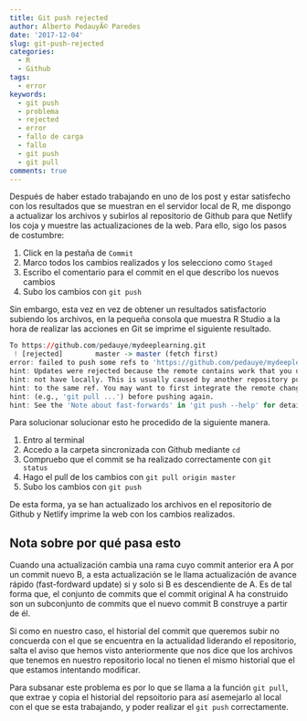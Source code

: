 ```yaml
---
title: Git push rejected
author: Alberto PedauyÃ© Paredes
date: '2017-12-04'
slug: git-push-rejected
categories:
  - R
  - Github
tags:
  - error
keywords:
  - git push
  - problema
  - rejected
  - error
  - fallo de carga
  - fallo
  - git push
  - git pull
comments: true
---
```

Después de haber estado trabajando en uno de los post y estar satisfecho con los resultados que se muestran en el servidor local de R, me dispongo a actualizar los archivos y subirlos al repositorio de Github para que Netlify los coja y muestre las actualizaciones de la web. Para ello, sigo los pasos de costumbre:

1. Click en la pestaña de `Commit`
1. Marco todos los cambios realizados y los selecciono como `Staged`
1. Escribo el comentario para el commit en el que describo los nuevos cambios
1. Subo los cambios con `git push`

Sin embargo, esta vez en vez de obtener un resultados satisfactorio subiendo los archivos, en la pequeña consola que muestra R Studio a la hora de realizar las acciones en Git se imprime el siguiente resultado.

```r
To https://github.com/pedauye/mydeeplearning.git
 ! [rejected]        master -> master (fetch first)
error: failed to push some refs to 'https://github.com/pedauye/mydeeplearning.git'
hint: Updates were rejected because the remote contains work that you do
hint: not have locally. This is usually caused by another repository pushing
hint: to the same ref. You may want to first integrate the remote changes
hint: (e.g., 'git pull ...') before pushing again.
hint: See the 'Note about fast-forwards' in 'git push --help' for details.
```

Para solucionar solucionar esto he procedido de la siguiente manera.

1. Entro al terminal
1. Accedo a la carpeta sincronizada con Github mediante `cd`
1. Compruebo que el commit se ha realizado correctamente con `git status`
1. Hago el pull de los cambios con `git pull origin master`
1. Subo los cambios con `git push`

De esta forma, ya se han actualizado los archivos en el repositorio de Github y Netlify imprime la web con los cambios realizados.

## Nota sobre por qué pasa esto

Cuando una actualización cambia una rama cuyo commit anterior era A por un commit nuevo B, a esta actualización se le llama actualización de avance rápido (fast-fordward update) si y solo si B es descendiente de A. Es de tal forma que, el conjunto de commits que el commit original A ha construido son un subconjunto de commits que el nuevo commit B construye a partir de él.

Si como en nuestro caso, el historial del commit que queremos subir no concuerda con el que se encuentra en la actualidad liderando el repositorio, salta el aviso que hemos visto anteriormente que nos dice que los archivos que tenemos en nuestro repositorio local no tienen el mismo historial que el que estamos intentando modificar.

Para subsanar este problema es por lo que se llama a la función `git pull`, que extrae y copia el historial del repsoitorio para así asemejarlo al local con el que se esta trabajando, y poder realizar el `git push` correctamente.